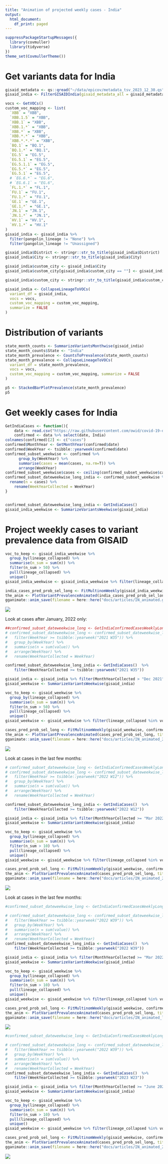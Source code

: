 ```yaml
---
title: "Animation of projected weekly cases - India"
output:
  html_document:
    df_print: paged
---
```





```r
suppressPackageStartupMessages({
  library(covmuller)
  library(tidyverse)
})
theme_set(CovmullerTheme())
```

# Get variants data for India

```r
gisaid_metadata <- qs::qread("~/data/epicov/metadata_tsv_2023_12_30.qs")
gisaid_india <- FilterGISAIDIndia(gisaid_metadata_all = gisaid_metadata)

vocs <- GetVOCs()
custom_voc_mapping <- list(
  `XBB` = "XBB",
  `XBB.1.5` = "XBB",
  `XBB.1` = "XBB",
  `XBB.1.*` = "XBB",
  `XBB.*` = "XBB",
  `XBB.*.*` = "XBB",
  `XBB.*.*.*` = "XBB",
  `BQ.1` = "BQ.1",
  `BQ.1.*` = "BQ.1",
  `EG.5` = "EG.5",
  `EG.5.1` = "EG.5",
  `EG.5.1.1` = "EG.5",
  `EG.5.*` = "EG.5",
  `EG.5.1` = "EG.5",
  # `EG.6.*` = "EG.6",
  # `EG.6.1` = "EG.6",
  `FL.1.*` = "FL.1",
  `FU.1` = "FU.1",
  `FU.1.*` = "FU.1",
  `GE.1` = "GE.1",
  `GE.1.*` = "GE.1",
  `JN.1` = "JN.1",
  `JN.1.*` = "JN.1",
  `HV.1` = "HV.1",
  `HV.1.*` = "HV.1"
)
gisaid_india <- gisaid_india %>%
  filter(pangolin_lineage != "None") %>%
  filter(pangolin_lineage != "Unassigned")

gisaid_india$District <- stringr::str_to_title(gisaid_india$District)
gisaid_india$City <- stringr::str_to_title(gisaid_india$City)

gisaid_india$custom_city <- gisaid_india$City
gisaid_india$custom_city[gisaid_india$custom_city == ""] <- gisaid_india$District[gisaid_india$custom_city == ""]

gisaid_india$custom_city <- stringr::str_to_title(gisaid_india$custom_city)

gisaid_india <- CollapseLineageToVOCs(
  variant_df = gisaid_india,
  vocs = vocs,
  custom_voc_mapping = custom_voc_mapping,
  summarize = FALSE
)
```



# Distribution of variants

```r
state_month_counts <- SummarizeVariantsMonthwise(gisaid_india)
state_month_counts$State <- "India"
state_month_prevalence <- CountsToPrevalence(state_month_counts)
state_month_prevalence <- CollapseLineageToVOCs(
  variant_df = state_month_prevalence,
  vocs = vocs,
  custom_voc_mapping = custom_voc_mapping, summarize = FALSE
)

p5 <- StackedBarPlotPrevalence(state_month_prevalence)
p5
```

# Get weekly cases for India

```r
GetIndiaCases <- function(){
    data <- read.csv("https://raw.githubusercontent.com/owid/covid-19-data/master/public/data/cases_deaths/new_cases.csv")
    confirmed <- data %>% select(date, India)
colnames(confirmed)[2] <- c("cases")
confirmed$MonthYear <- GetMonthYear(confirmed$date)
confirmed$WeekYear <- tsibble::yearweek(confirmed$date)
confirmed_subset_weekwise <- confirmed %>%
      group_by(WeekYear) %>%
      summarise(cases = mean(cases, na.rm=T)) %>%
      arrange(WeekYear)
confirmed_subset_weekwise$cases <- ceiling(confirmed_subset_weekwise$cases)  
confirmed_subset_dateweekwise_long_india <- confirmed_subset_weekwise %>%
  rename(n = cases) %>%
    rename(WeekYearCollected = WeekYear)
}


confirmed_subset_dateweekwise_long_india <- GetIndiaCases()
gisaid_india_weekwise <- SummarizeVariantsWeekwise(gisaid_india)
```


# Project weekly cases to variant prevalence data from GISAID

```r
voc_to_keep <- gisaid_india_weekwise %>%
  group_by(lineage_collapsed) %>%
  summarise(n_sum = sum(n)) %>%
  filter(n_sum > 50) %>%
  pull(lineage_collapsed) %>%
  unique()
gisaid_india_weekwise <- gisaid_india_weekwise %>% filter(lineage_collapsed %in% voc_to_keep)

india_cases_pred_prob_sel_long <- FitMultinomWeekly(gisaid_india_weekwise, confirmed_subset_dateweekwise_long_india)
the_anim <- PlotVariantPrevalenceAnimated(india_cases_pred_prob_sel_long, title = "Estimated cases (weekly average) in India by variant", caption = "**Source: gisaid.org and ourworldindata.org/coronavirus**", date_breaks = "28 days") # , trans_y="log10")
gganimate::anim_save(filename = here::here("docs/articles/IN_animated.gif"), animation = the_anim)
```
![](IN_animated.gif)


Look at cases after January, 2022 only:

```r
##confirmed_subset_dateweekwise_long <- GetIndiaConfirmedCasesWeeklyLong()
# confirmed_subset_dateweekwise_long <- confirmed_subset_dateweekwise_long %>%
#   filter(WeekYear >= tsibble::yearweek("2021 W35")) %>%
#   group_by(WeekYear) %>%
#   summarise(n = sum(value)) %>%
#   arrange(WeekYear) %>%
#   rename(WeekYearCollected = WeekYear)

confirmed_subset_dateweekwise_long_india <- GetIndiaCases()  %>%
    filter(WeekYearCollected >= tsibble::yearweek("2021 W35"))

gisaid_india <- gisaid_india %>% filter(MonthYearCollected > "Dec 2021")
gisaid_weekwise <- SummarizeVariantsWeekwise(gisaid_india)

voc_to_keep <- gisaid_weekwise %>%
  group_by(lineage_collapsed) %>%
  summarise(n_sum = sum(n)) %>%
  filter(n_sum > 50) %>%
  pull(lineage_collapsed) %>%
  unique()
gisaid_weekwise <- gisaid_weekwise %>% filter(lineage_collapsed %in% voc_to_keep)

cases_pred_prob_sel_long <- FitMultinomWeekly(gisaid_weekwise, confirmed_subset_dateweekwise_long_india)
the_anim <- PlotVariantPrevalenceAnimated(cases_pred_prob_sel_long, title = "Estimated cases (weekly average) in India by variant", caption = "**Source: gisaid.org and ourworldindata.org/coronavirus**<br>") # , trans_y="log10")
gganimate::anim_save(filename = here::here("docs/articles/IN_animated_2021.gif"), animation = the_anim)
```
![](IN_animated_2021.gif)


Look at cases in the last few months:

```r
# confirmed_subset_dateweekwise_long <- GetIndiaConfirmedCasesWeeklyLong()
# confirmed_subset_dateweekwise_long <- confirmed_subset_dateweekwise_long %>%
#   filter(WeekYear >= tsibble::yearweek("2022 W12")) %>%
#   group_by(WeekYear) %>%
#   summarise(n = sum(value)) %>%
#   arrange(WeekYear) %>%
#   rename(WeekYearCollected = WeekYear)

confirmed_subset_dateweekwise_long_india <- GetIndiaCases()  %>%
    filter(WeekYearCollected >= tsibble::yearweek("2022 W12"))

gisaid_india <- gisaid_india %>% filter(MonthYearCollected >= "Mar 2022")
gisaid_weekwise <- SummarizeVariantsWeekwise(gisaid_india)

voc_to_keep <- gisaid_weekwise %>%
  group_by(lineage_collapsed) %>%
  summarise(n_sum = sum(n)) %>%
  filter(n_sum > 10) %>%
  pull(lineage_collapsed) %>%
  unique()
gisaid_weekwise <- gisaid_weekwise %>% filter(lineage_collapsed %in% voc_to_keep)

cases_pred_prob_sel_long <- FitMultinomWeekly(gisaid_weekwise, confirmed_subset_dateweekwise_long_india)
the_anim <- PlotVariantPrevalenceAnimated(cases_pred_prob_sel_long, title = "Estimated cases (weekly average) in India by variant", caption = "**Source: gisaid.org and ourworldindata.org/coronavirus**<br>")
gganimate::anim_save(filename = here::here("docs/articles/IN_animated_2022.gif"), animation = the_anim)
```
![](IN_animated_2022.gif)


Look at cases in the last few months:

```r
#confirmed_subset_dateweekwise_long <- GetIndiaConfirmedCasesWeeklyLong()

# confirmed_subset_dateweekwise_long <- confirmed_subset_dateweekwise_long %>%
#   filter(WeekYear >= tsibble::yearweek("2022 W39")) %>%
#   group_by(WeekYear) %>%
#   summarise(n = sum(value)) %>%
#   arrange(WeekYear) %>%
#   rename(WeekYearCollected = WeekYear)
confirmed_subset_dateweekwise_long_india <- GetIndiaCases()  %>%
    filter(WeekYearCollected >= tsibble::yearweek("2022 W39"))

gisaid_india <- gisaid_india %>% filter(MonthYearCollected >= "Mar 2022")
gisaid_weekwise <- SummarizeVariantsWeekwise(gisaid_india)

voc_to_keep <- gisaid_weekwise %>%
  group_by(lineage_collapsed) %>%
  summarise(n_sum = sum(n)) %>%
  filter(n_sum > 10) %>%
  pull(lineage_collapsed) %>%
  unique()
gisaid_weekwise <- gisaid_weekwise %>% filter(lineage_collapsed %in% voc_to_keep)

cases_pred_prob_sel_long <- FitMultinomWeekly(gisaid_weekwise, confirmed_subset_dateweekwise_long_india)
the_anim <- PlotVariantPrevalenceAnimated(cases_pred_prob_sel_long, title = "Estimated cases (weekly average) in India by variant", caption = "**Source: gisaid.org and ourworldindata.org/coronavirus**<br>")
gganimate::anim_save(filename = here::here("docs/articles/IN_animated_latest.gif"), animation = the_anim)
```
![](IN_animated_latest.gif)



```r
#confirmed_subset_dateweekwise_long <- GetIndiaConfirmedCasesWeeklyLong()

# confirmed_subset_dateweekwise_long <- confirmed_subset_dateweekwise_long %>%
#   filter(WeekYear >= tsibble::yearweek("2022 W39")) %>%
#   group_by(WeekYear) %>%
#   summarise(n = sum(value)) %>%
#   arrange(WeekYear) %>%
#   rename(WeekYearCollected = WeekYear)
confirmed_subset_dateweekwise_long_india <- GetIndiaCases()  %>%
    filter(WeekYearCollected >= tsibble::yearweek("2023 W23"))

gisaid_india <- gisaid_india %>% filter(MonthYearCollected >= "June 2023")
gisaid_weekwise <- SummarizeVariantsWeekwise(gisaid_india)

voc_to_keep <- gisaid_weekwise %>%
  group_by(lineage_collapsed) %>%
  summarise(n_sum = sum(n)) %>%
  filter(n_sum > 10) %>%
  pull(lineage_collapsed) %>%
  unique()
gisaid_weekwise <- gisaid_weekwise %>% filter(lineage_collapsed %in% voc_to_keep)

cases_pred_prob_sel_long <- FitMultinomWeekly(gisaid_weekwise, confirmed_subset_dateweekwise_long_india)
the_anim <- PlotVariantPrevalenceAnimated(cases_pred_prob_sel_long, title = "Estimated cases (weekly average) in India by variant", caption = "**Source: gisaid.org and ourworldindata.org/coronavirus**<br>")
gganimate::anim_save(filename = here::here("docs/articles/IN_animated_2023.gif"), animation = the_anim)
```
![](IN_animated_2023.gif)
